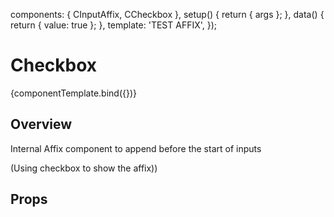 
<Meta title="Components/CInputAffix" component={CInputAffix} />

<!--- Component template -->

  components: { CInputAffix, CCheckbox },
  setup() {
    return { args };
  },
  data() {
    return { value: true };
  },
  template:
    '<CInputAffix v-bind="args">TEST AFFIX<CCheckbox v-bind="args" v-model="value"></CCheckbox></CInputAffix>',
});

<!--- Component documentation -->

# Checkbox

<Canvas withSource="open">
  <Story name="Overview">{componentTemplate.bind({})}</Story>
</Canvas>

## Overview

Internal Affix component to append before the start of inputs

(Using checkbox to show the affix))

## Props

<ArgsTable story="Overview" />
